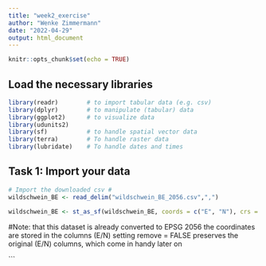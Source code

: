 ```yaml
---
title: "week2_exercise"
author: "Wenke Zimmermann"
date: "2022-04-29"
output: html_document
---
```


```r
knitr::opts_chunk$set(echo = TRUE)
```


## Load the necessary libraries ###
```r
library(readr)        # to import tabular data (e.g. csv)
library(dplyr)        # to manipulate (tabular) data
library(ggplot2)      # to visualize data
library(udunits2)
library(sf)           # to handle spatial vector data
library(terra)        # To handle raster data
library(lubridate)    # To handle dates and times
```

## Task 1: Import your data
```r
# Import the downloaded csv #
wildschwein_BE <- read_delim("wildschwein_BE_2056.csv",",")

wildschwein_BE <- st_as_sf(wildschwein_BE, coords = c("E", "N"), crs = 2056, remove = FALSE)
```

#Note:
that this dataset is already converted to EPSG 2056
the coordinates are stored in the columns (E/N)
setting remove = FALSE preserves the original (E/N) columns, which come in handy later on






```